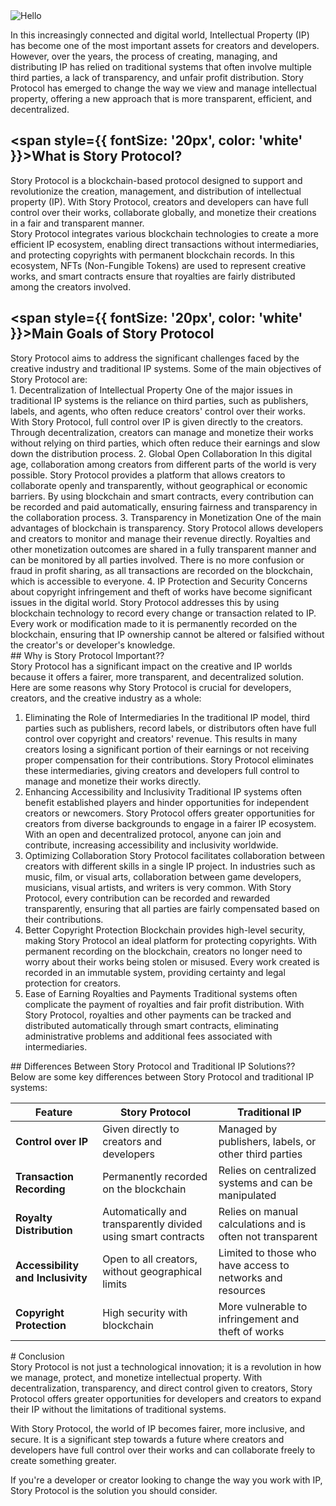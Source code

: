 


<div style={{ display: 'flex', justifyContent: 'center', alignItems: 'center', marginTop: '20px' }}>
  <Image class="mt-5" src="/story.PNG" alt="Hello" width={500} height={500} />
</div>

In this increasingly connected and digital world, Intellectual Property (IP) has become one of the most important assets for creators and developers. However, over the years, the process of creating, managing, and distributing IP has relied on traditional systems that often involve multiple third parties, a lack of transparency, and unfair profit distribution. Story Protocol has emerged to change the way we view and manage intellectual property, offering a new approach that is more transparent, efficient, and decentralized.

## <span style={{ fontSize: '20px', color: 'white' }}>What is Story Protocol?</span>
<div style={{ marginBottom: '20px' }}>
  Story Protocol is a blockchain-based protocol designed to support and revolutionize the creation, management, and distribution of intellectual property (IP). With Story Protocol, creators and developers can have full control over their works, collaborate globally, and monetize their creations in a fair and transparent manner.<br />
</div>

<div style={{ marginBottom: '20px' }}>
  Story Protocol integrates various blockchain technologies to create a more efficient IP ecosystem, enabling direct transactions without intermediaries, and protecting copyrights with permanent blockchain records. In this ecosystem, NFTs (Non-Fungible Tokens) are used to represent creative works, and smart contracts ensure that royalties are fairly distributed among the creators involved.<br />

## <span style={{ fontSize: '20px', color: 'white' }}>Main Goals of Story Protocol</span>
<div style={{ marginBottom: '20px' }}>
Story Protocol aims to address the significant challenges faced by the creative industry and traditional IP systems. Some of the main objectives of Story Protocol are:
</div>
1. Decentralization of Intellectual Property One of the major issues in traditional IP systems is the reliance on third parties, such as publishers, labels, and agents, who often reduce creators' control over their works. With Story Protocol, full control over IP is given directly to the creators. Through decentralization, creators can manage and monetize their works without relying on third parties, which often reduce their earnings and slow down the distribution process.
2. Global Open Collaboration In this digital age, collaboration among creators from different parts of the world is very possible. Story Protocol provides a platform that allows creators to collaborate openly and transparently, without geographical or economic barriers. By using blockchain and smart contracts, every contribution can be recorded and paid automatically, ensuring fairness and transparency in the collaboration process.
3. Transparency in Monetization One of the main advantages of blockchain is transparency. Story Protocol allows developers and creators to monitor and manage their revenue directly. Royalties and other monetization outcomes are shared in a fully transparent manner and can be monitored by all parties involved. There is no more confusion or fraud in profit sharing, as all transactions are recorded on the blockchain, which is accessible to everyone.
4. IP Protection and Security Concerns about copyright infringement and theft of works have become significant issues in the digital world. Story Protocol addresses this by using blockchain technology to record every change or transaction related to IP. Every work or modification made to it is permanently recorded on the blockchain, ensuring that IP ownership cannot be altered or falsified without the creator's or developer's knowledge.
</div>
## <span style={{ fontSize: '20px', color: 'white' }}>Why is Story Protocol Important??</span>
<div style={{ marginBottom: '20px' }}>
Story Protocol has a significant impact on the creative and IP worlds because it offers a fairer, more transparent, and decentralized solution. Here are some reasons why Story Protocol is crucial for developers, creators, and the creative industry as a whole:

1. Eliminating the Role of Intermediaries In the traditional IP model, third parties such as publishers, record labels, or distributors often have full control over copyright and creators' revenue. This results in many creators losing a significant portion of their earnings or not receiving proper compensation for their contributions. Story Protocol eliminates these intermediaries, giving creators and developers full control to manage and monetize their works directly.
2. Enhancing Accessibility and Inclusivity Traditional IP systems often benefit established players and hinder opportunities for independent creators or newcomers. Story Protocol offers greater opportunities for creators from diverse backgrounds to engage in a fairer IP ecosystem. With an open and decentralized protocol, anyone can join and contribute, increasing accessibility and inclusivity worldwide.
3. Optimizing Collaboration Story Protocol facilitates collaboration between creators with different skills in a single IP project. In industries such as music, film, or visual arts, collaboration between game developers, musicians, visual artists, and writers is very common. With Story Protocol, every contribution can be recorded and rewarded transparently, ensuring that all parties are fairly compensated based on their contributions.
4. Better Copyright Protection Blockchain provides high-level security, making Story Protocol an ideal platform for protecting copyrights. With permanent recording on the blockchain, creators no longer need to worry about their works being stolen or misused. Every work created is recorded in an immutable system, providing certainty and legal protection for creators.
5. Ease of Earning Royalties and Payments Traditional systems often complicate the payment of royalties and fair profit distribution. With Story Protocol, royalties and other payments can be tracked and distributed automatically through smart contracts, eliminating administrative problems and additional fees associated with intermediaries.
</div>
## <span style={{ fontSize: '20px', color: 'white' }}>Differences Between Story Protocol and Traditional IP Solutions??</span>
<div style={{ marginBottom: '20px' }}>
Below are some key differences between Story Protocol and traditional IP systems:
</div>


<Table>
  <thead>
    <Tr>
      <Th><strong>Feature</strong></Th>
      <Th><strong>Story Protocol</strong></Th>
      <Th><strong>Traditional IP</strong></Th>
    </Tr>
  </thead>
  <tbody>
    <Tr>
      <Td><strong>Control over IP</strong></Td>
      <Td>Given directly to creators and developers</Td>
      <Td>Managed by publishers, labels, or other third parties</Td>
    </Tr>
    <Tr>
      <Td><strong>Transaction Recording</strong></Td>
      <Td>Permanently recorded on the blockchain</Td>
      <Td>Relies on centralized systems and can be manipulated</Td>
    </Tr>
    <Tr>
      <Td><strong>Royalty Distribution</strong></Td>
      <Td>Automatically and transparently divided using smart contracts</Td>
      <Td>Relies on manual calculations and is often not transparent</Td>
    </Tr>
    <Tr>
      <Td><strong>Accessibility and Inclusivity</strong></Td>
      <Td>Open to all creators, without geographical limits</Td>
      <Td>Limited to those who have access to networks and resources</Td>
    </Tr>
    <Tr>
      <Td><strong>Copyright Protection</strong></Td>
      <Td>High security with blockchain</Td>
      <Td>More vulnerable to infringement and theft of works</Td>
    </Tr>
  </tbody>
</Table>
# Conclusion
<div style={{ marginBottom: '20px' }}>
Story Protocol is not just a technological innovation; it is a revolution in how we manage, protect, and monetize intellectual property. With decentralization, transparency, and direct control given to creators, Story Protocol offers greater opportunities for developers and creators to expand their IP without the limitations of traditional systems.

With Story Protocol, the world of IP becomes fairer, more inclusive, and secure. It is a significant step towards a future where creators and developers have full control over their works and can collaborate freely to create something greater.

If you're a developer or creator looking to change the way you work with IP, Story Protocol is the solution you should consider.
</div>